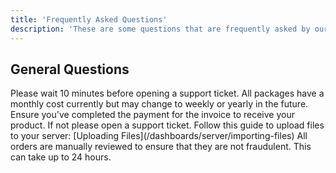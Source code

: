 ```yaml
---
title: 'Frequently Asked Questions'
description: 'These are some questions that are frequently asked by our users.'
---
```


## General Questions

<AccordionGroup>
  <Accordion title="I haven't received my email. What should I do?">
    Please wait 10 minutes before opening a support ticket.
  </Accordion>
  <Accordion title="Are the packages a one-time payment or monthly?">
    All packages have a monthly cost currently but may change to weekly or yearly in the future.
  </Accordion>
  <Accordion title="I created an order but haven't received the server on the panel. What's going on?">
    Ensure you've completed the payment for the invoice to receive your product. If not please open a support ticket.
  </Accordion>
  <Accordion title="How do i upload folders onto my server?">
    Follow this guide to upload files to your server: [Uploading Files](/dashboards/server/importing-files)
  </Accordion>
  <Accordion title="Why is my server still pending?">
    All orders are manually reviewed to ensure that they are not fraudulent. This can take up to 24 hours.
  </Accordion>
</AccordionGroup>
